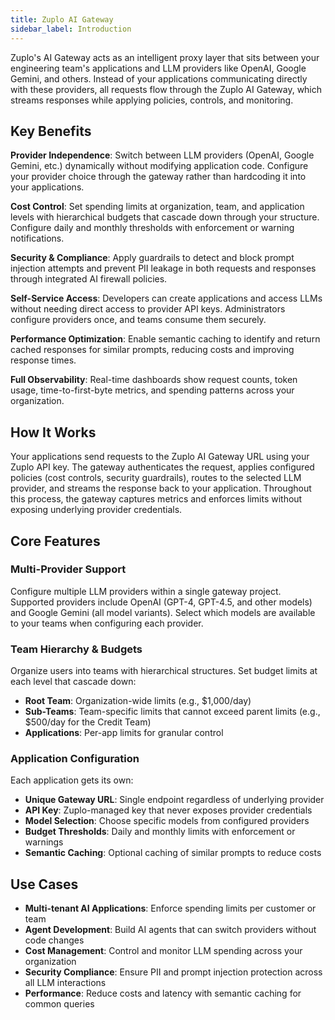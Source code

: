 ```yaml
---
title: Zuplo AI Gateway
sidebar_label: Introduction
---
```


Zuplo's AI Gateway acts as an intelligent proxy layer that sits between your
engineering team's applications and LLM providers like OpenAI, Google Gemini,
and others. Instead of your applications communicating directly with these
providers, all requests flow through the Zuplo AI Gateway, which streams
responses while applying policies, controls, and monitoring.

## Key Benefits

**Provider Independence**: Switch between LLM providers (OpenAI, Google Gemini,
etc.) dynamically without modifying application code. Configure your provider
choice through the gateway rather than hardcoding it into your applications.

**Cost Control**: Set spending limits at organization, team, and application
levels with hierarchical budgets that cascade down through your structure.
Configure daily and monthly thresholds with enforcement or warning
notifications.

**Security & Compliance**: Apply guardrails to detect and block prompt injection
attempts and prevent PII leakage in both requests and responses through
integrated AI firewall policies.

**Self-Service Access**: Developers can create applications and access LLMs
without needing direct access to provider API keys. Administrators configure
providers once, and teams consume them securely.

**Performance Optimization**: Enable semantic caching to identify and return
cached responses for similar prompts, reducing costs and improving response
times.

**Full Observability**: Real-time dashboards show request counts, token usage,
time-to-first-byte metrics, and spending patterns across your organization.

## How It Works

Your applications send requests to the Zuplo AI Gateway URL using your Zuplo API
key. The gateway authenticates the request, applies configured policies (cost
controls, security guardrails), routes to the selected LLM provider, and streams
the response back to your application. Throughout this process, the gateway
captures metrics and enforces limits without exposing underlying provider
credentials.

## Core Features

### Multi-Provider Support

Configure multiple LLM providers within a single gateway project. Supported
providers include OpenAI (GPT-4, GPT-4.5, and other models) and Google Gemini
(all model variants). Select which models are available to your teams when
configuring each provider.

### Team Hierarchy & Budgets

Organize users into teams with hierarchical structures. Set budget limits at
each level that cascade down:

- **Root Team**: Organization-wide limits (e.g., $1,000/day)
- **Sub-Teams**: Team-specific limits that cannot exceed parent limits (e.g.,
  $500/day for the Credit Team)
- **Applications**: Per-app limits for granular control

### Application Configuration

Each application gets its own:

- **Unique Gateway URL**: Single endpoint regardless of underlying provider
- **API Key**: Zuplo-managed key that never exposes provider credentials
- **Model Selection**: Choose specific models from configured providers
- **Budget Thresholds**: Daily and monthly limits with enforcement or warnings
- **Semantic Caching**: Optional caching of similar prompts to reduce costs

## Use Cases

- **Multi-tenant AI Applications**: Enforce spending limits per customer or team
- **Agent Development**: Build AI agents that can switch providers without code
  changes
- **Cost Management**: Control and monitor LLM spending across your organization
- **Security Compliance**: Ensure PII and prompt injection protection across all
  LLM interactions
- **Performance**: Reduce costs and latency with semantic caching for common
  queries
